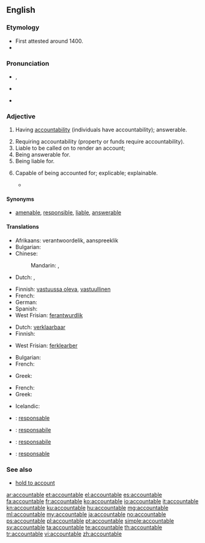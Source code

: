 ==English==

===Etymology===
* First attested around 1400.
* {{suffix|account|able}}

===Pronunciation===
* {{IPA|/ʌˈkaʊntəbl̩/}}, {{X-SAMPA|/V"kaUnt@b@l/}}
* {{a|US}} {{IPA|/ə.ˈkaʊn.tə.bəl/}}
* {{audio|En-us-accountable.ogg|Audio (US)}}

===Adjective===
{{en-adj}}

# Having [[accountability]] (individuals have accountability); answerable.
#: {{usex|Every man is '''accountable''' to God for his conduct.}}
#: {{usex|You will be held '''accountable''' for your misdemeanors.}}
# Requiring accountability (property or funds require accountability).
# Liable to be called on to render an account;
# Being answerable for.
# Being liable for.
# {{context|rare|lang=en}} Capable of being accounted for; explicable; explainable.
#* {{quote-book|True religion . . . intelligible, rational, and '''accountable''', -- not a burden but a privilege.|author={{w|Benjamin Whichcote}}}}

====Synonyms====
* [[amenable]], [[responsible]], [[liable]], [[answerable]]

====Translations====
{{trans-top|Having accountability}}
* Afrikaans: verantwoordelik, aanspreeklik
* Bulgarian: {{t+|bg|отговорен}}
* Chinese:
*: Mandarin: {{t|cmn|有責任的|sc=Hani}}, {{t|cmn|有解說義務的|sc=Hani}}
* Dutch: {{t+|nl|verantwoordelijk}}, {{t+|nl|aansprakelijk}}
{{trans-mid}}
* Finnish: [[vastuussa oleva]], [[vastuullinen]]
* French: {{t+|fr|responsable|m|f}}
* German: {{t+|de|verantwortlich}}
* Spanish: {{t+|es|responsable}}
* West Frisian: [[ferantwurdlik]]
{{trans-bottom}}

{{trans-top|Requiring accountability}}
* Dutch: [[verklaarbaar]]
* Finnish: {{t+|fi|vastuullinen}}
{{trans-mid}}
* West Frisian: [[ferklearber]]
{{trans-bottom}}

{{trans-top|Liable to be called on to render an account}}
* Bulgarian: {{t-|bg|подотчетен}}
* French: {{t+|fr|responsable|m|f}}
{{trans-mid}}
* Greek: {{t+|el|υπόλογος}}
{{trans-bottom}}

{{trans-top|Capable of being accounted for; explicable}}
* French: {{t-|fr|expliquable|m|f}}
* Greek: {{t+|el|ευεξήγητος}}
{{trans-mid}}
* Icelandic: {{t-|is|skýranlegur|m}}
{{trans-bottom}}

{{trans-top|Items such as airline tickets, whose issue must be recorded by the issuing authority and matched up again after use}}
{{trans-mid}}
{{trans-bottom}}

{{checktrans-top}}
* {{ttbc|ca}}: [[responsable]]
* {{ttbc|ia}}: [[responsabile]]
{{trans-mid}}
* {{ttbc|it}}: [[responsabile]]
* {{ttbc|pt}}: [[responsable]]
{{trans-bottom}}

===See also===
* [[hold to account]]

[[ar:accountable]]
[[et:accountable]]
[[el:accountable]]
[[es:accountable]]
[[fa:accountable]]
[[fr:accountable]]
[[ko:accountable]]
[[io:accountable]]
[[it:accountable]]
[[kn:accountable]]
[[ku:accountable]]
[[hu:accountable]]
[[mg:accountable]]
[[ml:accountable]]
[[my:accountable]]
[[ja:accountable]]
[[no:accountable]]
[[ps:accountable]]
[[pl:accountable]]
[[pt:accountable]]
[[simple:accountable]]
[[sv:accountable]]
[[ta:accountable]]
[[te:accountable]]
[[th:accountable]]
[[tr:accountable]]
[[vi:accountable]]
[[zh:accountable]]